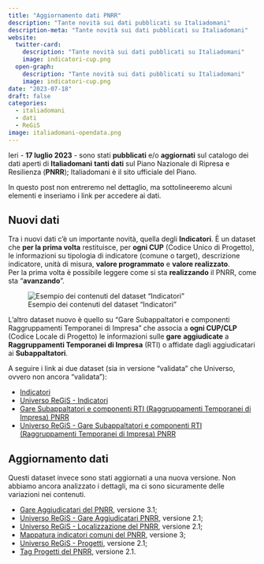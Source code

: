 ```yaml
---
title: "Aggiornamento dati PNRR"
description: "Tante novità sui dati pubblicati su Italiadomani"
description-meta: "Tante novità sui dati pubblicati su Italiadomani"
website:
  twitter-card:
    description: "Tante novità sui dati pubblicati su Italiadomani"
    image: indicatori-cup.png
  open-graph:
    description: "Tante novità sui dati pubblicati su Italiadomani"
    image: indicatori-cup.png
date: "2023-07-18"
draft: false
categories:
  - italiadomani
  - dati
  - ReGiS
image: italiadomani-opendata.png
---
```



Ieri - **17 luglio 2023** - sono stati **pubblicati** e/o **aggiornati** sul catalogo dei dati aperti di **Italiadomani** **tanti dati** sul Piano Nazionale di Ripresa e Resilienza (**PNRR**); Italiadomani è il sito ufficiale del Piano.

In questo post non entreremo nel dettaglio, ma sottolineeremo alcuni elementi e inseriamo i link per accedere ai dati.

## Nuovi dati

Tra i nuovi dati c'è un importante novità, quella degli **Indicatori**. È un dataset che **per la prima volta** restituisce, per **ogni CUP** (Codice Unico di Progetto), le informazioni su tipologia di indicatore (comune o target), descrizione indicatore, unità di misura, **valore programmato** e **valore realizzato**.<br>
Per la prima volta è possibile leggere come si sta **realizzando** il PNRR, come sta "**avanzando**".

![Esempio dei contenuti del dataset "Indicatori"](indicatori-cup.png)

L'altro dataset nuovo è quello su "Gare Subappaltatori e componenti Raggruppamenti Temporanei di Impresa" che associa a **ogni CUP/CLP** (Codice Locale di Progetto) le informazioni sulle **gare** **aggiudicate** a **Raggruppamenti Temporanei di Impresa** (RTI) o affidate dagli aggiudicatari ai **Subappaltatori**.

A seguire i link ai due dataset (sia in versione "validata" che Universo, ovvero non ancora "validata"):

- [Indicatori](https://www.italiadomani.gov.it/content/sogei-ng/it/it/catalogo-open-data/indicatori.html)
- [Universo ReGiS - Indicatori](https://www.italiadomani.gov.it/content/sogei-ng/it/it/catalogo-open-data/universo-regis---indicatori.html)
- [Gare Subappaltatori e componenti RTI (Raggruppamenti Temporanei di Impresa) PNRR](https://www.italiadomani.gov.it/content/sogei-ng/it/it/catalogo-open-data/gare-subappaltatori-componenti-rti-pnrr.html)
- [Universo ReGiS - Gare Subappaltatori e componenti RTI (Raggruppamenti Temporanei di Impresa) PNRR](https://www.italiadomani.gov.it/content/sogei-ng/it/it/catalogo-open-data/universo-regis---gare-subappaltatori-e-compone.html)


## Aggiornamento dati

Questi dataset invece sono stati aggiornati a una nuova versione. Non abbiamo ancora analizzato i dettagli, ma ci sono sicuramente delle variazioni nei contenuti.

- [Gare Aggiudicatari del PNRR](https://www.italiadomani.gov.it/content/sogei-ng/it/it/catalogo-open-data/gare-pnrr.html), versione 3.1;
- [Universo ReGiS - Gare Aggiudicatari PNRR](https://www.italiadomani.gov.it/content/sogei-ng/it/it/catalogo-open-data/universo-regis---gare-aggiudicatari-pnrr.html), versione 2.1;
- [Universo ReGiS - Localizzazione del PNRR](https://www.italiadomani.gov.it/content/sogei-ng/it/it/catalogo-open-data/Universo_ReGiS_Localizzazione.html), versione 2.1;
- [Mappatura indicatori comuni del PNRR](https://www.italiadomani.gov.it/content/sogei-ng/it/it/catalogo-open-data/mappatura-indicatori-comuni.html), versione 3;
- [Universo ReGiS - Progetti](https://www.italiadomani.gov.it/content/sogei-ng/it/it/catalogo-open-data/Universo_ReGiS_Progetti.html), versione 2.1;
- [Tag Progetti del PNRR](https://www.italiadomani.gov.it/content/sogei-ng/it/it/catalogo-open-data/tag-progetti-pnrr.html), versione 2.1.
